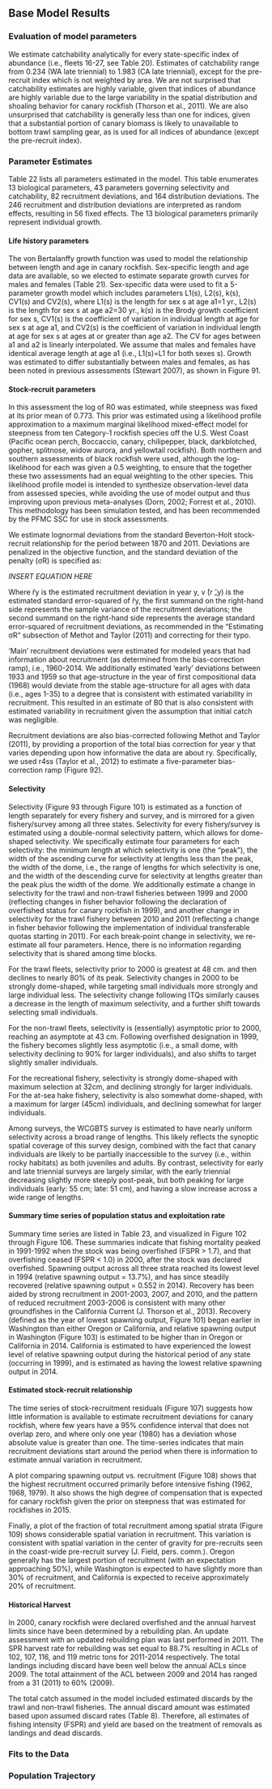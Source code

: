 ## Base Model Results

### Evaluation of model parameters

We estimate catchability analytically for every state-specific index of abundance (i.e., fleets 16-27, see Table 20).  Estimates of catchability range from 0.234 (WA late triennial) to 1.983 (CA late triennial), except for the pre-recruit index which is not weighted by area.  We are not surprised that catchability estimates are highly variable, given that indices of abundance are highly variable due to the large variability in the spatial distribution and shoaling behavior for canary rockfish (Thorson et al., 2011).  We are also unsurprised that catchability is generally less than one for indices, given that a substantial portion of canary biomass is likely to unavailable to bottom trawl sampling gear, as is used for all indices of abundance (except the pre-recruit index).

### Parameter Estimates

Table 22 lists all parameters estimated in the model.  This table enumerates 13 biological parameters, 43 parameters governing selectivity and catchability, 82 recruitment deviations, and 164 distribution deviations.  The 246 recruitment and distribution deviations are interpreted as random effects, resulting in 56 fixed effects.  The 13 biological parameters primarily represent individual growth.

#### Life history parameters

The von Bertalanffy growth function was used to model the relationship between length and age in canary rockfish. Sex-specific length and age data are available, so we elected to estimate separate growth curves for males and females (Table 21).  Sex-specific data were used to fit a 5-parameter growth model which includes parameters L1(s), L2(s), k(s), CV1(s) and CV2(s), where L1(s) is the length for sex s at age a1=1 yr., L2(s) is the length for sex s at age a2=30 yr., k(s) is the Brody growth coefficient for sex s, CV1(s) is the coefficient of variation in individual length at age for sex s at age a1, and CV2(s) is the coefficient of variation in individual length at age for sex s at ages at or greater than age a2.  The CV for ages between a1 and a2 is linearly interpolated.  We assume that males and females have identical average length at age a1 (i.e., L1(s)=L1 for both sexes s).  Growth was estimated to differ substantially between males and females, as has been noted in previous assessments (Stewart 2007), as shown in Figure 91.  

####	 Stock-recruit parameters
In this assessment the log of R0 was estimated, while steepness was fixed at its prior mean of 0.773.  This prior was estimated using a likelihood profile approximation to a maximum marginal likelihood mixed-effect model for steepness from ten Category-1 rockfish species off the U.S. West Coast (Pacific ocean perch, Boccaccio, canary, chilipepper, black, darkblotched, gopher, splitnose, widow aurora, and yellowtail rockfish).  Both northern and southern assessments of black rockfish were used, although the log-likelihood for each was given a 0.5 weighting, to ensure that the together these two assessments had an equal weighting to the other species. This likelihood profile model is intended to synthesize observation-level data from assessed species, while avoiding the use of model output and thus improving upon previous meta-analyses (Dorn, 2002; Forrest et al., 2010). This methodology has been simulation tested, and has been recommended by the PFMC SSC for use in stock assessments. 

We estimate lognormal deviations from the standard Beverton-Holt stock-recruit relationship for the period between 1870 and 2011. Deviations are penalized in the objective function, and the standard deviation of the penalty (σR) is specified as: 

*INSERT EQUATION HERE*

Where r̂y is the estimated recruitment deviation in year y, v ̂(r ̂_y) is the estimated standard error-squared of r̂y, the first summand on the right-hand side represents the sample variance of the recruitment deviations; the second summand on the right-hand side represents the average standard error-squared of recruitment deviations, as recommended in the “Estimating σR“ subsection of Methot and Taylor (2011) and correcting for their typo. 

‘Main’ recruitment deviations were estimated for modeled years that had information about recruitment (as determined from the bias-correction ramp), i.e., 1960-2014. We additionally estimated ‘early’ deviations between 1933 and 1959 so that age-structure in the year of first compositional data (1968) would deviate from the stable age-structure for all ages with data (i.e., ages 1-35) to a degree that is consistent with estimated variability in recruitment. This resulted in an estimate of B0 that is also consistent with estimated variability in recruitment given the assumption that initial catch was negligible. 

Recruitment deviations are also bias-corrected following Methot and Taylor (2011), by providing a proportion of the total bias correction for year y that varies depending upon how informative the data are about ry. Specifically, we used r4ss (Taylor et al., 2012) to estimate a five-parameter bias-correction ramp (Figure 92).

####	Selectivity
Selectivity (Figure 93 through Figure 101) is estimated as a function of length separately for every fishery and survey, and is mirrored for a given fishery/survey among all three states.  Selectivity for every fishery/survey is estimated using a double-normal selectivity pattern, which allows for dome-shaped selectivity.  We specifically estimate four parameters for each selectivity:
	the minimum length at which selectivity is one (the “peak”), 
	the width of the ascending curve for selectivity at lengths less than the peak, 
	the width of the dome, i.e., the range of lengths for which selectivity is one, and 
	the width of the descending curve for selectivity at lengths greater than the peak plus the width of the dome.
We additionally estimate a change in selectivity for the trawl and non-trawl fisheries between 1999 and 2000 (reflecting changes in fisher behavior following the declaration of overfished status for canary rockfish in 1999), and another change in selectivity for the trawl fishery between 2010 and 2011 (reflecting a change in fisher behavior following the implementation of individual transferable quotas starting in 2011).  For each break-point change in selectivity, we re-estimate all four parameters.  Hence, there is no information regarding selectivity that is shared among time blocks.

For the trawl fleets, selectivity prior to 2000 is greatest at 48 cm. and then declines to nearly 80% of its peak.  Selectivity changes in 2000 to be strongly dome-shaped, while targeting small individuals more strongly and large individual less.  The selectivity change following ITQs similarly causes a decrease in the length of maximum selectivity, and a further shift towards selecting small individuals.

For the non-trawl fleets, selectivity is (essentially) asymptotic prior to 2000, reaching an asymptote at 43 cm.  Following overfished designation in 1999, the fishery becomes slightly less asymptotic (i.e., a small dome, with selectivity declining to 90% for larger individuals), and also shifts to target slightly smaller individuals.

For the recreational fishery, selectivity is strongly dome-shaped with maximum selection at 32cm, and declining strongly for larger individuals.  For the at-sea hake fishery, selectivity is also somewhat dome-shaped, with a maximum for larger (45cm) individuals, and declining somewhat for larger individuals.

Among surveys, the WCGBTS survey is estimated to have nearly uniform selectivity across a broad range of lengths.  This likely reflects the synoptic spatial coverage of this survey design, combined with the fact that canary individuals are likely to be partially inaccessible to the survey (i.e., within rocky habitats) as both juveniles and adults.  By contrast, selectivity for early and late triennial surveys are largely similar, with the early triennial decreasing slightly more steeply post-peak, but both peaking for large individuals (early: 55 cm; late: 51 cm), and having a slow increase across a wide range of lengths.  

####	Summary time series of population status and exploitation rate
Summary time series are listed in Table 23, and visualized in Figure 102 through Figure 106.  These summaries indicate that fishing mortality peaked in 1991-1992 when the stock was being overfished (FSPR > 1.7), and that overfishing ceased (FSPR < 1.0) in 2000, after the stock was declared overfished.  Spawning output across all three strata reached its lowest level in 1994 (relative spawning output = 13.7%), and has since steadily recovered (relative spawning output = 0.552 in 2014).  Recovery has been aided by strong recruitment in 2001-2003, 2007, and 2010, and the pattern of reduced recruitment 2003-2006 is consistent with many other groundfishes in the California Current (J. Thorson et al., 2013).  Recovery (defined as the year of lowest spawning output, Figure 101) began earlier in Washington than either Oregon or California, and relative spawning output in Washington (Figure 103) is estimated to be higher than in Oregon or California in 2014.  California is estimated to have experienced the lowest level of relative spawning output during the historical period of any state (occurring in 1999), and is estimated as having the lowest relative spawning output in 2014.

####	Estimated stock-recruit relationship
The time series of stock-recruitment residuals (Figure 107) suggests how little information is available to estimate recruitment deviations for canary rockfish, where few years have a 95% confidence interval that does not overlap zero, and where only one year (1980) has a deviation whose absolute value is greater than one.  The time-series indicates that main recruitment deviations start around the period when there is information to estimate annual variation in recruitment.    

A plot comparing spawning output vs. recruitment (Figure 108) shows that the highest recruitment occurred primarily before intensive fishing (1962, 1968, 1979). It also shows the high degree of compensation that is expected for canary rockfish given the prior on steepness that was estimated for rockfishes in 2015.

Finally, a plot of the fraction of total recruitment among spatial strata (Figure 109) shows considerable spatial variation in recruitment.  This variation is consistent with spatial variation in the center of gravity for pre-recruits seen in the coast-wide pre-recruit survey (J. Field, pers. comm.).  Oregon generally has the largest portion of recruitment (with an expectation approaching 50%), while Washington is expected to have slightly more than 30% of recruitment, and California is expected to receive approximately 20% of recruitment.  

####	Historical Harvest
In 2000, canary rockfish were declared overfished and the annual harvest limits since have been determined by a rebuilding plan.  An update assessment with an updated rebuilding plan was last performed in 2011.  The SPR harvest rate for rebuilding was set equal to 88.7% resulting in ACLs of 102, 107, 116, and 119 metric tons for 2011-2014 respectively.  The total landings including discard have been well below the annual ACLs since 2009.  The total attainment of the ACL between 2009 and 2014 has ranged from a 31 (2011) to 60% (2009).  

The total catch assumed in the model included estimated discards by the trawl and non-trawl fisheries.  The annual discard amount was estimated based upon assumed discard rates (Table 8).   Therefore, all estimates of fishing intensity (FSPR) and yield are based on the treatment of removals as landings and dead discards.  


### Fits to the Data

### Population Trajectory





